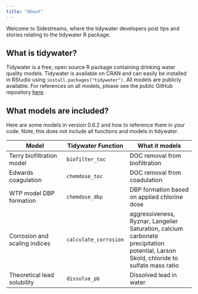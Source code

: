 ```yaml
---
title: "About"
---
```


Welcome to Sidestreams, where the tidywater developers post tips and stories relating to the tidywater R package.

## What is tidywater?

Tidywater is a free, open source R package containing drinking water quality models. Tidywater is
available on CRAN and can easily be installed in RStudio using `install.packages("tidywater")`. All models
are publicly available. For references on all models, please see the public GitHub repository <a href = "https://github.com/BrownandCaldwell-Public/tidywater"> here</a>.

## What models are included?

Here are some models in version 0.6.2 and how to reference them in your code. Note, 
this does not include all functions and models in tidywater.


| Model                        | Tidywater Function   | What it models                  |
|------------------------------|----------------------|---------------------------------|
| Terry biofiltration model    | `biofilter_toc `     | DOC removal from biofiltration  |
| Edwards coagulation          | `chemdose_toc`       | DOC removal from coadulation    |
| WTP model DBP formation      | `chemdose_dbp`       | DBP formation based on applied chlorine dose    |
| Corrosion and scaling indices| `calculate_corrosion`| aggressiveness, Ryznar, Langelier Saturation, calcium carbonate precipitation potential, Larson Skold, chloride to sulfate mass ratio         |  
| Theoretical lead solubility  | `dissolve_pb`        | Dissolved lead in water         |



